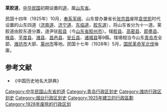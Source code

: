 '''莱胶道'''，[[中华民国|中华民国]]初期设置的[[道_(行政区划)|道]]，属[[山东省_(中华民国)|山东省]]。

民国十四年（1925年）10月，[[奉系军阀|奉系军阀]]、山东督办兼省长[[张宗昌|张宗昌]]废除[[袁世凯|袁世凯]]时代设置的山东四道（[[济南道|济南道]]、[[济宁道|济宁道]]、[[东临道|东临道]]，[[胶东道|胶东道]]），将山东省分为十一道。莱胶道由胶东道分置，道尹驻[[胶县|胶县]]（今[[山东省|山东省]][[胶州市|胶州市]]）。辖[[胶县|胶县]]、[[高密县|高密县]]、[[即墨县|即墨县]]、[[掖县|掖县]]、[[平度县|平度县]]、[[潍县|潍县]]、[[昌邑县|昌邑县]]、[[安丘县|安丘县]]、[[诸城县|诸城县]]等9縣。辖境相当今山东[[青岛市|青岛市]]全部、[[潍坊市|潍坊市]]大部、[[莱州市|莱州市]]等地。民国十七年（1928年）5月，[[国民革命军|国民革命军]][[北伐|北伐]]後废。
==参考文献==
* 《中国历史地名大辞典》

[[Category:中华民国山东省的道|Category:中华民国山东省的道]]
[[Category:青岛行政区划史|Category:青岛行政区划史]]
[[Category:潍坊行政区划史|Category:潍坊行政区划史]]
[[Category:烟台行政区划史|Category:烟台行政区划史]]
[[Category:1925年建立的行政區劃|Category:1925年建立的行政區劃]]
[[Category:1928年废除的行政区划|Category:1928年废除的行政区划]]
